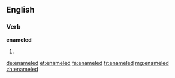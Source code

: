 ==English==

===Verb===
'''enameled'''

# {{US}} {{past of|enamel}}

[[de:enameled]]
[[et:enameled]]
[[fa:enameled]]
[[fr:enameled]]
[[mg:enameled]]
[[zh:enameled]]